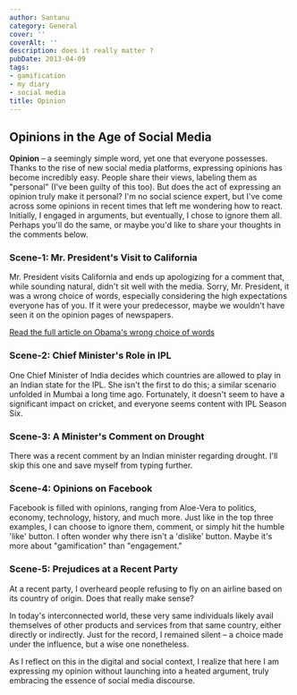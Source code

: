 ```yaml
---
author: Santanu
category: General
cover: ''
coverAlt: ''
description: does it really matter ?
pubDate: 2013-04-09
tags:
- gamification
- my diary
- social media
title: Opinion
---
```


## Opinions in the Age of Social Media

**Opinion** – a seemingly simple word, yet one that everyone possesses. Thanks to the rise of new social media platforms, expressing opinions has become incredibly easy. People share their views, labeling them as "personal" (I've been guilty of this too). But does the act of expressing an opinion truly make it personal? I'm no social science expert, but I've come across some opinions in recent times that left me wondering how to react. Initially, I engaged in arguments, but eventually, I chose to ignore them all. Perhaps you'll do the same, or maybe you'd like to share your thoughts in the comments below.

### Scene-1: Mr. President's Visit to California

Mr. President visits California and ends up apologizing for a comment that, while sounding natural, didn't sit well with the media. Sorry, Mr. President, it was a wrong choice of words, especially considering the high expectations everyone has of you. If it were your predecessor, maybe we wouldn't have seen it on the opinion pages of newspapers. 

[Read the full article on Obama's wrong choice of words](https://www.today.com/news/obama-apologizes-kamala-harris-best-looking-attorney-general-comment-1b9237348)


### Scene-2: Chief Minister's Role in IPL

One Chief Minister of India decides which countries are allowed to play in an Indian state for the IPL. She isn't the first to do this; a similar scenario unfolded in Mumbai a long time ago. Fortunately, it doesn't seem to have a significant impact on cricket, and everyone seems content with IPL Season Six.

### Scene-3: A Minister's Comment on Drought

There was a recent comment by an Indian minister regarding drought. I'll skip this one and save myself from typing further.

### Scene-4: Opinions on Facebook

Facebook is filled with opinions, ranging from Aloe-Vera to politics, economy, technology, history, and much more. Just like in the top three examples, I can choose to ignore them, comment, or simply hit the humble 'like' button. I often wonder why there isn't a 'dislike' button. Maybe it's more about "gamification" than "engagement."

### Scene-5: Prejudices at a Recent Party

At a recent party, I overheard people refusing to fly on an airline based on its country of origin. Does that really make sense?

In today's interconnected world, these very same individuals likely avail themselves of other products and services from that same country, either directly or indirectly. Just for the record, I remained silent – a choice made under the influence, but a wise one nonetheless.

As I reflect on this in the digital and social context, I realize that here I am expressing my opinion without launching into a heated argument, truly embracing the essence of social media discourse.